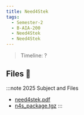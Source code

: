 ```yaml
---
title: Need4Stek
tags:
  - Semester-2
  - B-AIA-200
  - Need4Stek
  - Need4Stek
---
```

> Timeline: ?


## Files 📂

:::note 2025 Subject and Files
- [need4stek.pdf](https://github.com/Studio-17/Epitech-Subjects/raw/main/Semester-2/B-AIA-200/Need4Stek/Need4Stek/need4stek.pdf)
- [n4s_package.tgz](https://github.com/Studio-17/Epitech-Subjects/raw/main/Semester-2/B-AIA-200/Need4Stek/Need4Stek/n4s_package.tgz)
:::

